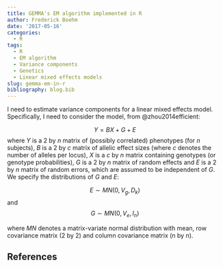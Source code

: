 ```yaml
---
title: GEMMA's EM algorithm implemented in R
author: Frederick Boehm
date: '2017-05-16'
categories:
  - R
tags:
  - R
  - EM algorithm
  - Variance components
  - Genetics
  - Linear mixed effects models
slug: gemma-em-in-r
bibliography: blog.bib
---
```


I need to estimate variance components for a linear mixed effects model. Specifically, I need to consider the model, from @zhou2014efficient: 

$$Y = BX + G + E$$ 
where $Y$ is a $2$ by $n$ matrix of (possibly correlated) phenotypes (for $n$ subjects), $B$ is a $2$ by $c$ matrix of allelic effect sizes (where $c$ denotes the number of alleles per locus), $X$ is a $c$ by $n$ matrix containing genotypes (or genotype probabilities), $G$ is a $2$ by $n$ matrix of random effects and $E$ is a $2$ by $n$ matrix of random errors, which are assumed to be independent of $G$. We specify the distributions of $G$ and $E$:

$$E \sim MN(0, V_g, D_k)$$ and $$G \sim MN(0, V_e, I_n)$$

where $MN$ denotes a matrix-variate normal distribution with mean, row covariance matrix (2 by 2) and column covariance matrix (n by n).


## References

